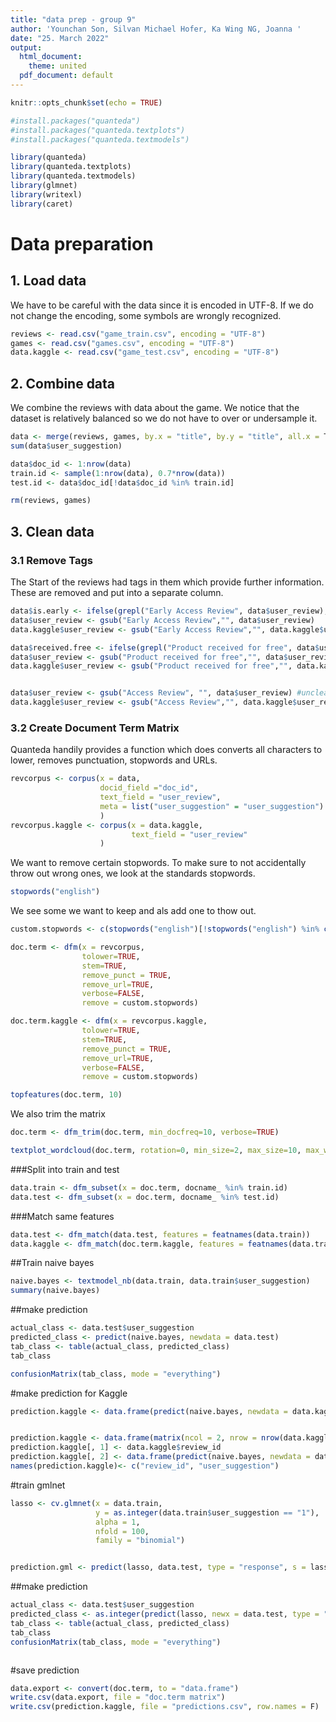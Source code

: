 ```yaml
---
title: "data prep - group 9"
author: 'Younchan Son, Silvan Michael Hofer, Ka Wing NG, Joanna '
date: "25. March 2022"
output:
  html_document:
    theme: united
  pdf_document: default
---
```


```r
knitr::opts_chunk$set(echo = TRUE)
```

```r
#install.packages("quanteda")
#install.packages("quanteda.textplots")
#install.packages("quanteda.textmodels")

library(quanteda)
library(quanteda.textplots)
library(quanteda.textmodels)
library(glmnet)
library(writexl)
library(caret)
```



# Data preparation 
## 1. Load data
We have to be careful with the data since it is encoded in UTF-8. If we do not change the encoding, some symbols are wrongly recognized. 
```r
reviews <- read.csv("game_train.csv", encoding = "UTF-8")
games <- read.csv("games.csv", encoding = "UTF-8")
data.kaggle <- read.csv("game_test.csv", encoding = "UTF-8")
```

## 2. Combine data
We combine the reviews with data about the game. We notice that the dataset is relatively balanced so we do not have to over or undersample it. 
```r
data <- merge(reviews, games, by.x = "title", by.y = "title", all.x = T)
sum(data$user_suggestion)

data$doc_id <- 1:nrow(data)
train.id <- sample(1:nrow(data), 0.7*nrow(data))
test.id <- data$doc_id[!data$doc_id %in% train.id]
```
```r
rm(reviews, games)
```

## 3. Clean data

### 3.1 Remove Tags
The Start of the reviews had tags in them which provide further information. These are removed and put into a separate column. 
```r
data$is.early <- ifelse(grepl("Early Access Review", data$user_review), 1, 0)
data$user_review <- gsub("Early Access Review","", data$user_review)
data.kaggle$user_review <- gsub("Early Access Review","", data.kaggle$user_review)

data$received.free <- ifelse(grepl("Product received for free", data$user_review), 1, 0)
data$user_review <- gsub("Product received for free","", data$user_review)
data.kaggle$user_review <- gsub("Product received for free","", data.kaggle$user_review)


data$user_review <- gsub("Access Review", "", data$user_review) #unclear, just remove it
data.kaggle$user_review <- gsub("Access Review","", data.kaggle$user_review)
```

### 3.2 Create Document Term Matrix
Quanteda handily provides a function which does converts all characters to lower, removes punctuation, stopwords and URLs.
```r
revcorpus <- corpus(x = data, 
                    docid_field ="doc_id", 
                    text_field = "user_review", 
                    meta = list("user_suggestion" = "user_suggestion")
                    )
revcorpus.kaggle <- corpus(x = data.kaggle, 
                           text_field = "user_review"
                    )
```
We want to remove certain stopwords. To make sure to not accidentally throw out wrong ones, we look at the standards stopwords. 
```r
stopwords("english")
```
We see some we want to keep and als add one to thow out. 
```r
custom.stopwords <- c(stopwords("english")[!stopwords("english") %in% c("no", "nor","not")], "░")

doc.term <- dfm(x = revcorpus, 
                tolower=TRUE, 
                stem=TRUE, 
                remove_punct = TRUE, 
                remove_url=TRUE, 
                verbose=FALSE, 
                remove = custom.stopwords)

doc.term.kaggle <- dfm(x = revcorpus.kaggle, 
                tolower=TRUE, 
                stem=TRUE, 
                remove_punct = TRUE, 
                remove_url=TRUE, 
                verbose=FALSE, 
                remove = custom.stopwords)

topfeatures(doc.term, 10)
```
We also trim the matrix
```r
doc.term <- dfm_trim(doc.term, min_docfreq=10, verbose=TRUE)

```

```r
textplot_wordcloud(doc.term, rotation=0, min_size=2, max_size=10, max_words=50)
```

###Split into train and test
```r
data.train <- dfm_subset(x = doc.term, docname_ %in% train.id)
data.test <- dfm_subset(x = doc.term, docname_ %in% test.id)
```

###Match same features
```r
data.test <- dfm_match(data.test, features = featnames(data.train))
data.kaggle <- dfm_match(doc.term.kaggle, features = featnames(data.train))

```

##Train naive bayes
```r
naive.bayes <- textmodel_nb(data.train, data.train$user_suggestion)
summary(naive.bayes)
```

##make prediction
```r
actual_class <- data.test$user_suggestion
predicted_class <- predict(naive.bayes, newdata = data.test)
tab_class <- table(actual_class, predicted_class)
tab_class
```
```r
confusionMatrix(tab_class, mode = "everything")
```


#make prediction for Kaggle
```r
prediction.kaggle <- data.frame(predict(naive.bayes, newdata = data.kaggle))


prediction.kaggle <- data.frame(matrix(ncol = 2, nrow = nrow(data.kaggle)))
prediction.kaggle[, 1] <- data.kaggle$review_id
prediction.kaggle[, 2] <- data.frame(predict(naive.bayes, newdata = data.kaggle))
names(prediction.kaggle)<- c("review_id", "user_suggestion")
```

#train gmlnet


```r
lasso <- cv.glmnet(x = data.train,
                   y = as.integer(data.train$user_suggestion == "1"),
                   alpha = 1,
                   nfold = 100,
                   family = "binomial")


prediction.gml <- predict(lasso, data.test, type = "response", s = lasso$lambda.min)
```


##make prediction
```r
actual_class <- data.test$user_suggestion
predicted_class <- as.integer(predict(lasso, newx = data.test, type = "class", s = lasso$lambda.min))
tab_class <- table(actual_class, predicted_class)
tab_class
confusionMatrix(tab_class, mode = "everything")
```
```r

```



#save prediction
```r
data.export <- convert(doc.term, to = "data.frame")
write.csv(data.export, file = "doc.term matrix")
write.csv(prediction.kaggle, file = "predictions.csv", row.names = F)
```

